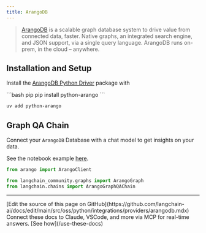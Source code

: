 ```yaml
---
title: ArangoDB
---
```


>[ArangoDB](https://github.com/arangodb/arangodb) is a scalable graph database system to
> drive value from connected data, faster. Native graphs, an integrated search engine, and JSON support, via a single query language. ArangoDB runs on-prem, in the cloud – anywhere.

## Installation and Setup

Install the [ArangoDB Python Driver](https://github.com/ArangoDB-Community/python-arango) package with

<CodeGroup>
```bash pip
pip install python-arango
```

```bash uv
uv add python-arango
```
</CodeGroup>

## Graph QA Chain

Connect your `ArangoDB` Database with a chat model to get insights on your data.

See the notebook example [here](/oss/python/integrations/graphs/arangodb).

```python
from arango import ArangoClient

from langchain_community.graphs import ArangoGraph
from langchain.chains import ArangoGraphQAChain
```

---

<Callout icon="pen-to-square" iconType="regular">
    [Edit the source of this page on GitHub](https://github.com/langchain-ai/docs/edit/main/src/oss/python/integrations/providers/arangodb.mdx)
</Callout>
<Tip icon="terminal" iconType="regular">
    Connect these docs to Claude, VSCode, and more via MCP for    real-time answers. [See how](/use-these-docs)
</Tip>
